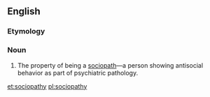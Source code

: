 ==English==

===Etymology===
{{confix|socio|pathy|lang=en}}

===Noun===
{{en-noun|~|sociopathies}}

# The property of being a [[sociopath]]—a person showing antisocial behavior as part of psychiatric pathology.

[[et:sociopathy]]
[[pl:sociopathy]]